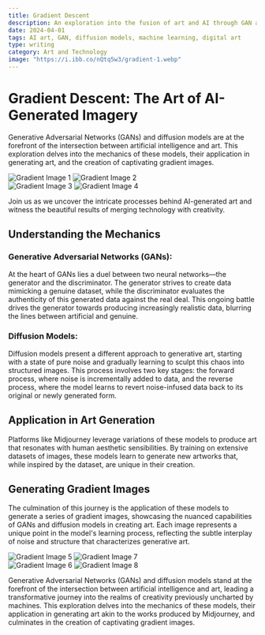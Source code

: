 ```yaml
---
title: Gradient Descent
description: An exploration into the fusion of art and AI through GAN and diffusion models, culminating in the creation of unique gradient artworks.
date: 2024-04-01
tags: AI art, GAN, diffusion models, machine learning, digital art
type: writing
category: Art and Technology
image: "https://i.ibb.co/nQtq5w3/gradient-1.webp"
---
```


# Gradient Descent: The Art of AI-Generated Imagery

Generative Adversarial Networks (GANs) and diffusion models are at the forefront of the intersection between artificial intelligence and art. This exploration delves into the mechanics of these models, their application in generating art, and the creation of captivating gradient images.

<div style={{ display: 'flex', flexWrap: 'wrap', gap: '1em' }}>
  <div style={{ width: '48%' }}>
    <img src="https://i.ibb.co/nQtq5w3/gradient-1.webp" alt="Gradient Image 1" style={{ width: '100%', marginBottom: '1em' }} />
    <img src="https://i.ibb.co/GFYjfcJ/gradient-2.webp" alt="Gradient Image 2" style={{ width: '100%', marginBottom: '1em' }} />
  </div>
  <div style={{ width: '48%' }}>
    <img src="https://i.ibb.co/GJX2tfF/gradient-3.webp" alt="Gradient Image 3" style={{ width: '100%', marginBottom: '1em' }} />
    <img src="https://i.ibb.co/6Zprp61/gradient-4.webp" alt="Gradient Image 4" style={{ width: '100%', marginBottom: '1em' }} />
  </div>
</div>

Join us as we uncover the intricate processes behind AI-generated art and witness the beautiful results of merging technology with creativity.

## **Understanding the Mechanics**

### **Generative Adversarial Networks (GANs):**

At the heart of GANs lies a duel between two neural networks—the generator and the discriminator. The generator strives to create data mimicking a genuine dataset, while the discriminator evaluates the authenticity of this generated data against the real deal. This ongoing battle drives the generator towards producing increasingly realistic data, blurring the lines between artificial and genuine.

### **Diffusion Models:**

Diffusion models present a different approach to generative art, starting with a state of pure noise and gradually learning to sculpt this chaos into structured images. This process involves two key stages: the forward process, where noise is incrementally added to data, and the reverse process, where the model learns to revert noise-infused data back to its original or newly generated form.

## **Application in Art Generation**

Platforms like Midjourney leverage variations of these models to produce art that resonates with human aesthetic sensibilities. By training on extensive datasets of images, these models learn to generate new artworks that, while inspired by the dataset, are unique in their creation.

## **Generating Gradient Images**

The culmination of this journey is the application of these models to generate a series of gradient images, showcasing the nuanced capabilities of GANs and diffusion models in creating art. Each image represents a unique point in the model's learning process, reflecting the subtle interplay of noise and structure that characterizes generative art.

<div style={{ display: 'flex', flexWrap: 'wrap', gap: '1em' }}>
  <div style={{ width: '48%' }}>
    <img src="https://i.ibb.co/n0V6Vhn/gradient-5.webp" alt="Gradient Image 5" style={{ width: '100%', marginBottom: '1em' }} />
    <img src="https://i.ibb.co/Lgk8bLB/gradient-7.webp" alt="Gradient Image 7" style={{ width: '100%', marginBottom: '1em' }} />
  </div>
  <div style={{ width: '48%' }}>
    <img src="https://i.ibb.co/mNJYPZW/gradient-6.webp" alt="Gradient Image 6" style={{ width: '100%', marginBottom: '1em' }} />
    <img src="https://i.ibb.co/hMWTFP6/gradient-8.webp" alt="Gradient Image 8" style={{ width: '100%' }} />
  </div>
</div>

Generative Adversarial Networks (GANs) and diffusion models stand at the forefront of the intersection between artificial intelligence and art, leading a transformative journey into the realms of creativity previously uncharted by machines. This exploration delves into the mechanics of these models, their application in generating art akin to the works produced by Midjourney, and culminates in the creation of captivating gradient images.
